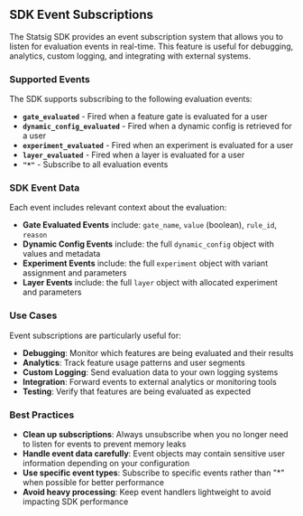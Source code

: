## SDK Event Subscriptions

The Statsig SDK provides an event subscription system that allows you to listen for evaluation events in real-time. This feature is useful for debugging, analytics, custom logging, and integrating with external systems.

### Supported Events

The SDK supports subscribing to the following evaluation events:

- **`gate_evaluated`** - Fired when a feature gate is evaluated for a user
- **`dynamic_config_evaluated`** - Fired when a dynamic config is retrieved for a user
- **`experiment_evaluated`** - Fired when an experiment is evaluated for a user
- **`layer_evaluated`** - Fired when a layer is evaluated for a user
- **`"*"`** - Subscribe to all evaluation events

### SDK Event Data

Each event includes relevant context about the evaluation:

- **Gate Evaluated Events** include: `gate_name`, `value` (boolean), `rule_id`, `reason`
- **Dynamic Config Events** include: the full `dynamic_config` object with values and metadata
- **Experiment Events** include: the full `experiment` object with variant assignment and parameters
- **Layer Events** include: the full `layer` object with allocated experiment and parameters

### Use Cases

Event subscriptions are particularly useful for:

- **Debugging**: Monitor which features are being evaluated and their results
- **Analytics**: Track feature usage patterns and user segments
- **Custom Logging**: Send evaluation data to your own logging systems
- **Integration**: Forward events to external analytics or monitoring tools
- **Testing**: Verify that features are being evaluated as expected

### Best Practices

- **Clean up subscriptions**: Always unsubscribe when you no longer need to listen for events to prevent memory leaks
- **Handle event data carefully**: Event objects may contain sensitive user information depending on your configuration
- **Use specific event types**: Subscribe to specific events rather than "*" when possible for better performance
- **Avoid heavy processing**: Keep event handlers lightweight to avoid impacting SDK performance

